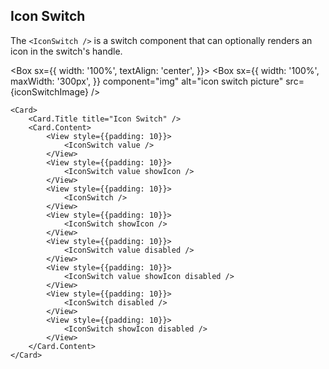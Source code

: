 
## Icon Switch

The `<IconSwitch />` is a switch component that can optionally renders an icon in the switch's handle.

<Box
  sx={{
    width: '100%',
    textAlign: 'center',
  }}>
  <Box
    sx={{
      width: '100%',
      maxWidth: '300px',
    }}
    component="img"
    alt="icon switch picture"
    src={iconSwitchImage}
  />
</Box>

```
<Card>
    <Card.Title title="Icon Switch" />
    <Card.Content>
        <View style={{padding: 10}}>
            <IconSwitch value />
        </View>
        <View style={{padding: 10}}>
            <IconSwitch value showIcon />
        </View>
        <View style={{padding: 10}}>
            <IconSwitch />
        </View>
        <View style={{padding: 10}}>
            <IconSwitch showIcon />
        </View>
        <View style={{padding: 10}}>
            <IconSwitch value disabled />
        </View>
        <View style={{padding: 10}}>
            <IconSwitch value showIcon disabled />
        </View>
        <View style={{padding: 10}}>
            <IconSwitch disabled />
        </View>
        <View style={{padding: 10}}>
            <IconSwitch showIcon disabled />
        </View>
    </Card.Content>
</Card>
```
